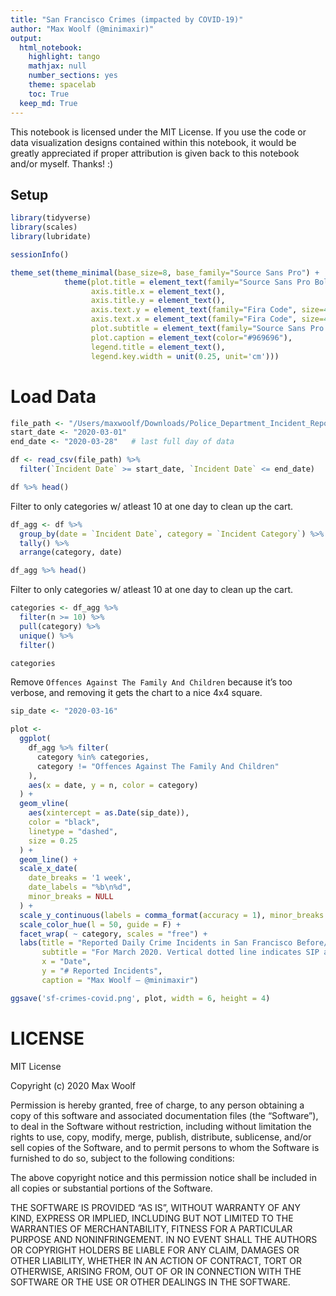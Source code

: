 ```yaml
---
title: "San Francisco Crimes (impacted by COVID-19)"
author: "Max Woolf (@minimaxir)"
output:
  html_notebook:
    highlight: tango
    mathjax: null
    number_sections: yes
    theme: spacelab
    toc: True
  keep_md: True
---
```


This notebook is licensed under the MIT License. If you use the code or data visualization designs contained within this notebook, it would be greatly appreciated if proper attribution is given back to this notebook and/or myself. Thanks! :)

## Setup

```r
library(tidyverse)
library(scales)
library(lubridate)

sessionInfo()
```

```r
theme_set(theme_minimal(base_size=8, base_family="Source Sans Pro") +
            theme(plot.title = element_text(family="Source Sans Pro Bold", margin=margin(t = -0.1, b = 0.1, unit='cm'), size=10),
                  axis.title.x = element_text(),
                  axis.title.y = element_text(),
                  axis.text.y = element_text(family="Fira Code", size=4),
                  axis.text.x = element_text(family="Fira Code", size=4),
                  plot.subtitle = element_text(family="Source Sans Pro Semibold", color="#969696", size=8),
                  plot.caption = element_text(color="#969696"),
                  legend.title = element_text(),
                  legend.key.width = unit(0.25, unit='cm')))
```


# Load Data

```r
file_path <- "/Users/maxwoolf/Downloads/Police_Department_Incident_Reports__2018_to_Present.csv"
start_date <- "2020-03-01"
end_date <- "2020-03-28"   # last full day of data

df <- read_csv(file_path) %>%
  filter(`Incident Date` >= start_date, `Incident Date` <= end_date)

df %>% head()
```

Filter to only categories w/ atleast 10 at one day to clean up the cart.


```r
df_agg <- df %>%
  group_by(date = `Incident Date`, category = `Incident Category`) %>%
  tally() %>%
  arrange(category, date)

df_agg %>% head()
```

Filter to only categories w/ atleast 10 at one day to clean up the cart.

```r
categories <- df_agg %>%
  filter(n >= 10) %>%
  pull(category) %>%
  unique() %>%
  filter()

categories
```

Remove `Offences Against The Family And Children` because it's too verbose, and removing it gets the chart to a nice 4x4 square.


```r
sip_date <- "2020-03-16"

plot <-
  ggplot(
    df_agg %>% filter(
      category %in% categories,
      category != "Offences Against The Family And Children"
    ),
    aes(x = date, y = n, color = category)
  ) +
  geom_vline(
    aes(xintercept = as.Date(sip_date)),
    color = "black",
    linetype = "dashed",
    size = 0.25
  ) +
  geom_line() +
  scale_x_date(
    date_breaks = '1 week',
    date_labels = "%b\n%d",
    minor_breaks = NULL
  ) +
  scale_y_continuous(labels = comma_format(accuracy = 1), minor_breaks = NULL) +
  scale_color_hue(l = 50, guide = F) +
  facet_wrap( ~ category, scales = "free") +
  labs(title = "Reported Daily Crime Incidents in San Francisco Before/After COVID-19 Shelter-In-Place",
       subtitle = "For March 2020. Vertical dotted line indicates SIP announcement on March 16th. Data via datasf.org.",
       x = "Date",
       y = "# Reported Incidents",
       caption = "Max Woolf — @minimaxir")

ggsave('sf-crimes-covid.png', plot, width = 6, height = 4)
```



# LICENSE

MIT License

Copyright (c) 2020 Max Woolf

Permission is hereby granted, free of charge, to any person obtaining a copy
of this software and associated documentation files (the "Software"), to deal
in the Software without restriction, including without limitation the rights
to use, copy, modify, merge, publish, distribute, sublicense, and/or sell
copies of the Software, and to permit persons to whom the Software is
furnished to do so, subject to the following conditions:

The above copyright notice and this permission notice shall be included in all
copies or substantial portions of the Software.

THE SOFTWARE IS PROVIDED "AS IS", WITHOUT WARRANTY OF ANY KIND, EXPRESS OR
IMPLIED, INCLUDING BUT NOT LIMITED TO THE WARRANTIES OF MERCHANTABILITY,
FITNESS FOR A PARTICULAR PURPOSE AND NONINFRINGEMENT. IN NO EVENT SHALL THE
AUTHORS OR COPYRIGHT HOLDERS BE LIABLE FOR ANY CLAIM, DAMAGES OR OTHER
LIABILITY, WHETHER IN AN ACTION OF CONTRACT, TORT OR OTHERWISE, ARISING FROM,
OUT OF OR IN CONNECTION WITH THE SOFTWARE OR THE USE OR OTHER DEALINGS IN THE
SOFTWARE.